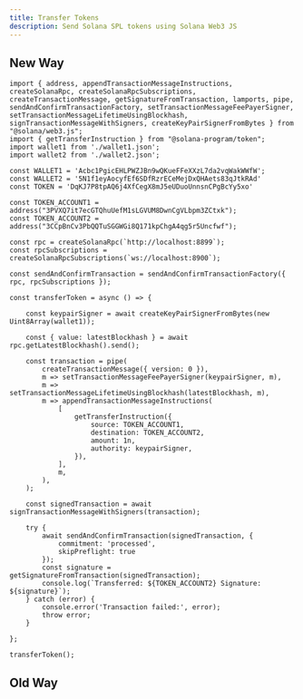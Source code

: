 ```yaml
---
title: Transfer Tokens
description: Send Solana SPL tokens using Solana Web3 JS
---
```


## New Way

```tsx 
import { address, appendTransactionMessageInstructions, createSolanaRpc, createSolanaRpcSubscriptions, createTransactionMessage, getSignatureFromTransaction, lamports, pipe, sendAndConfirmTransactionFactory, setTransactionMessageFeePayerSigner, setTransactionMessageLifetimeUsingBlockhash, signTransactionMessageWithSigners, createKeyPairSignerFromBytes } from "@solana/web3.js";
import { getTransferInstruction } from "@solana-program/token";
import wallet1 from './wallet1.json';
import wallet2 from './wallet2.json';

const WALLET1 = 'Acbc1PgicEHLPWZJBn9wQKueFFeXXzL7da2vqWakWWfW';
const WALLET2 = '5N1f1eyAocyfEf6SDfRzrECeMejDxQHAets83qJtkRAd'
const TOKEN = 'DqKJ7P8tpAQ6j4XfCegX8mJ5eUDuoUnnsnCPgBcYy5xo'

const TOKEN_ACCOUNT1 = address("3PVXQ7it7ecGTQhuUefM1sLGVUM8DwnCgVLbpm3ZCtxk");
const TOKEN_ACCOUNT2 = address("3CCpBnCv3PbQQTuSGGWGi8Q171kpChgA4qg5r5Uncfwf");

const rpc = createSolanaRpc(`http://localhost:8899`);
const rpcSubscriptions = createSolanaRpcSubscriptions(`ws://localhost:8900`);

const sendAndConfirmTransaction = sendAndConfirmTransactionFactory({ rpc, rpcSubscriptions });

const transferToken = async () => {

    const keypairSigner = await createKeyPairSignerFromBytes(new Uint8Array(wallet1));

    const { value: latestBlockhash } = await rpc.getLatestBlockhash().send();

    const transaction = pipe(
        createTransactionMessage({ version: 0 }),
        m => setTransactionMessageFeePayerSigner(keypairSigner, m),
        m => setTransactionMessageLifetimeUsingBlockhash(latestBlockhash, m),
        m => appendTransactionMessageInstructions(
            [
                getTransferInstruction({
                    source: TOKEN_ACCOUNT1,
                    destination: TOKEN_ACCOUNT2,
                    amount: 1n,
                    authority: keypairSigner,
                }),
            ],
            m,
        ),
    );

    const signedTransaction = await signTransactionMessageWithSigners(transaction);

    try {
        await sendAndConfirmTransaction(signedTransaction, {
            commitment: 'processed',
            skipPreflight: true
        });
        const signature = getSignatureFromTransaction(signedTransaction);
        console.log(`Transferred: ${TOKEN_ACCOUNT2} Signature: ${signature}`);
    } catch (error) {
        console.error('Transaction failed:', error);
        throw error;
    }

};

transferToken();
```

## Old Way

```tsx

```
